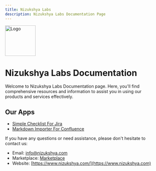 ```yaml
---
title: Nizukshya Labs
description: Nizukshya Labs Documentation Page
---
```


<Image src="/assets/logo.png" alt="Logo" height="100" width="100" />

# Nizukshya Labs Documentation
Welcome to Nizukshya Labs Documentation page. Here, you'll find comprehensive resources and information to assist you in using our products and services effectively.

## Our Apps
- [Simple Checklist For Jira](/simple-checklist)
- [Markdown Importer For Confluence](/markdown-importer)


If you have any questions or need assistance, please don't hesitate to contact us:

- Email: info@nizukshya.com
- Marketplace: [Marketplace](https://marketplace.atlassian.com/vendors/1224569/)
- Website: [https://www.nizukshya.com/](https://www.nizukshya.com)
